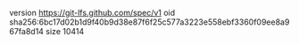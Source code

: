 version https://git-lfs.github.com/spec/v1
oid sha256:6bc17d02b1d9f40b9d38e87f6f25c577a3223e558ebf3360f09ee8a967fa8d14
size 10414
